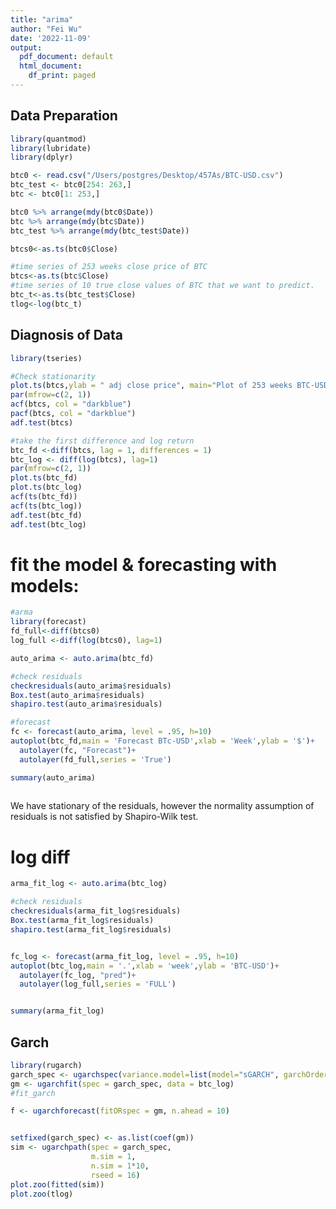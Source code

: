 ```yaml
---
title: "arima"
author: "Fei Wu"
date: '2022-11-09'
output:
  pdf_document: default
  html_document:
    df_print: paged
---
```


## Data Preparation
```r
library(quantmod)
library(lubridate)
library(dplyr)

btc0 <- read.csv("/Users/postgres/Desktop/457As/BTC-USD.csv")
btc_test <- btc0[254: 263,]
btc <- btc0[1: 253,]

btc0 %>% arrange(mdy(btc0$Date))
btc %>% arrange(mdy(btc$Date))
btc_test %>% arrange(mdy(btc_test$Date))

btcs0<-as.ts(btc0$Close)

#time series of 253 weeks close price of BTC
btcs<-as.ts(btc$Close)
#time series of 10 true close values of BTC that we want to predict.
btc_t<-as.ts(btc_test$Close)
tlog<-log(btc_t)
```

## Diagnosis of Data
```r
library(tseries)

#Check stationarity
plot.ts(btcs,ylab = " adj close price", main="Plot of 253 weeks BTC-USD stock prices")
par(mfrow=c(2, 1))
acf(btcs, col = "darkblue")
pacf(btcs, col = "darkblue")
adf.test(btcs)

#take the first difference and log return
btc_fd <-diff(btcs, lag = 1, differences = 1)
btc_log <- diff(log(btcs), lag=1)
par(mfrow=c(2, 1))
plot.ts(btc_fd)
plot.ts(btc_log)
acf(ts(btc_fd))
acf(ts(btc_log))
adf.test(btc_fd)
adf.test(btc_log)
```

# fit the model & forecasting with models: 

```r
#arma
library(forecast)
fd_full<-diff(btcs0)
log_full <-diff(log(btcs0), lag=1)

auto_arima <- auto.arima(btc_fd)

#check residuals 
checkresiduals(auto_arima$residuals)
Box.test(auto_arima$residuals)
shapiro.test(auto_arima$residuals)

#forecast
fc <- forecast(auto_arima, level = .95, h=10)
autoplot(btc_fd,main = 'Forecast BTc-USD',xlab = 'Week',ylab = '$')+
  autolayer(fc, "Forecast")+
  autolayer(fd_full,series = 'True')

summary(auto_arima)
  
```
We have stationary of the residuals, however the normality assumption of residuals is not satisfied by Shapiro-Wilk test. 

# log diff 
```r

arma_fit_log <- auto.arima(btc_log)

#check residuals 
checkresiduals(arma_fit_log$residuals)
Box.test(arma_fit_log$residuals)
shapiro.test(arma_fit_log$residuals)


fc_log <- forecast(arma_fit_log, level = .95, h=10)
autoplot(btc_log,main = '.',xlab = 'week',ylab = 'BTC-USD')+
  autolayer(fc_log, "pred")+
  autolayer(log_full,series = 'FULL')


summary(arma_fit_log)
```

## Garch 

```r
library(rugarch)
garch_spec <- ugarchspec(variance.model=list(model="sGARCH", garchOrder=c(1,1)), mean.model=list(armaOrder=c(0,0)))
gm <- ugarchfit(spec = garch_spec, data = btc_log)
#fit_garch

f <- ugarchforecast(fitORspec = gm, n.ahead = 10)


setfixed(garch_spec) <- as.list(coef(gm))
sim <- ugarchpath(spec = garch_spec,
                  m.sim = 1,
                  n.sim = 1*10,
                  rseed = 16)
plot.zoo(fitted(sim))
plot.zoo(tlog)
```







